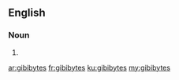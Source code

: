 ==English==

===Noun===
{{head|en|plural}}

# {{plural of|gibibyte|lang=en}}

[[ar:gibibytes]]
[[fr:gibibytes]]
[[ku:gibibytes]]
[[my:gibibytes]]
